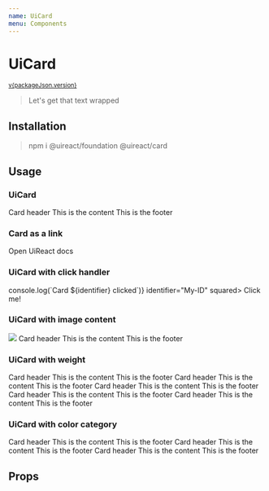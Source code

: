 ```yaml
---
name: UiCard
menu: Components
---
```






# UiCard

<sup>
  <a href="https://github.com/inavac182/ui-react/blob/main/packages/card/" target="_blank">
    v{packageJson.version}
  </a>
</sup>

> Let's get that text wrapped

## Installation

> npm i @uireact/foundation @uireact/card

## Usage

### UiCard

<Playground>
  <UiCard>
    <UiHeading>Card header</UiHeading>
    <UiText>This is the content</UiText>
    <UiText size="xsmall">This is the footer</UiText>
  </UiCard>
</Playground>

### Card as a link

<Playground>
  <UiCard link="https://www.uireact.io" bordered>
    <UiText>Open UiReact docs</UiText>
  </UiCard>
</Playground>

### UiCard with click handler

<Playground>
  <UiCard clickHandler={(identifier) => console.log(`Card ${identifier} clicked`)} identifier="My-ID" squared>
    <UiHeading>Click me!</UiHeading>
  </UiCard>
</Playground>

### UiCard with image content

<Playground>
  <UiCard noPadding>
    <img
      src="https://upload.wikimedia.org/wikipedia/commons/e/e1/Colima_360.jpg"
      style={{ width: '100%', borderRadius: '3px 3px 0px 0px' }}
    />
    <UiSpacing padding={{ all: 'five' }}>
      <UiHeading>Card header</UiHeading>
      <UiText>This is the content</UiText>
      <UiText size="xsmall">This is the footer</UiText>
    </UiSpacing>
  </UiCard>
</Playground>

### UiCard with weight

<Playground>
  <UiSpacing margin={{ block: 'three' }}>
    <UiCard weight="10">
      <UiHeading>Card header</UiHeading>
      <UiText>This is the content</UiText>
      <UiText size="xsmall">This is the footer</UiText>
    </UiCard>
  </UiSpacing>
  <UiSpacing margin={{ block: 'three' }}>
    <UiCard weight="50">
      <UiHeading>Card header</UiHeading>
      <UiText>This is the content</UiText>
      <UiText size="xsmall">This is the footer</UiText>
    </UiCard>
  </UiSpacing>
  <UiSpacing margin={{ block: 'three' }}>
    <UiCard weight="100">
      <UiHeading>Card header</UiHeading>
      <UiText>This is the content</UiText>
      <UiText size="xsmall">This is the footer</UiText>
    </UiCard>
  </UiSpacing>
  <UiSpacing margin={{ block: 'three' }}>
    <UiCard weight="150">
      <UiHeading>Card header</UiHeading>
      <UiText>This is the content</UiText>
      <UiText size="xsmall">This is the footer</UiText>
    </UiCard>
  </UiSpacing>
  <UiSpacing margin={{ block: 'three' }}>
    <UiCard weight="200">
      <UiHeading>Card header</UiHeading>
      <UiText>This is the content</UiText>
      <UiText size="xsmall">This is the footer</UiText>
    </UiCard>
  </UiSpacing>
</Playground>

### UiCard with color category

<Playground>
  <UiSpacing margin={{ block: 'three' }}>
    <UiCard weight="10" category="positive">
      <UiHeading>Card header</UiHeading>
      <UiText>This is the content</UiText>
      <UiText size="xsmall">This is the footer</UiText>
    </UiCard>
  </UiSpacing>
  <UiSpacing margin={{ block: 'three' }}>
    <UiCard weight="50" category="negative">
      <UiHeading>Card header</UiHeading>
      <UiText>This is the content</UiText>
      <UiText size="xsmall">This is the footer</UiText>
    </UiCard>
  </UiSpacing>
  <UiSpacing margin={{ block: 'three' }}>
    <UiCard weight="100" category="error">
      <UiHeading>Card header</UiHeading>
      <UiText>This is the content</UiText>
      <UiText size="xsmall">This is the footer</UiText>
    </UiCard>
  </UiSpacing>
</Playground>

## Props

<Props of={UiCard} />
